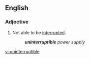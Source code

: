 ==English==

===Adjective===
{{en-adj|-}}

# Not able to be [[interrupt]]ed.
#:'''''uninterruptible''' power supply''

[[vi:uninterruptible]]